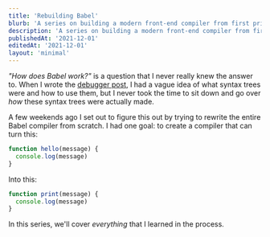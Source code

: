 ```yaml
---
title: 'Rebuilding Babel'
blurb: 'A series on building a modern front-end compiler from first principles.'
description: 'A series on building a modern front-end compiler from first principles.'
publishedAt: '2021-12-01'
editedAt: '2021-12-01'
layout: 'minimal'
---
```



_"How does Babel work?"_ is a question that I never really knew the answer to. When I wrote the [debugger post](../debugger), I had a vague idea of what syntax trees were and how to use them, but I never took the time to sit down and go over _how_ these syntax trees were actually made.

A few weekends ago I set out to figure this out by trying to rewrite the entire Babel compiler from scratch. I had one goal: to create a compiler that can turn this:

```js
function hello(message) {
  console.log(message)
}
```

Into this:

```js
function print(message) {
  console.log(message)
}
```

In this series, we'll cover _everything_ that I learned in the process.

<Figure size="xl">
  <PageList />
</Figure>

